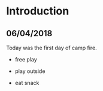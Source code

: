 # Introduction {#intro}

## 06/04/2018

Today was the first day of camp fire. 

* free play

* play outside

* eat snack

